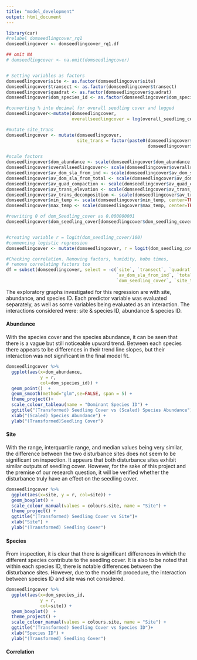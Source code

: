 ```yaml
---
title: "model_development"
output: html_document
---
```



``` r
library(car)
#relabel domseedlingcover_rq1
domseedlingcover <- domseedlingcover_rq1.df

## omit NA
# domseedlingcover <- na.omit(domseedlingcover)


# Setting variables as factors
domseedlingcover$site <- as.factor(domseedlingcover$site)
domseedlingcover$transect <- as.factor(domseedlingcover$transect)
domseedlingcover$quadrat <- as.factor(domseedlingcover$quadrat)
domseedlingcover$dom_species_id <- as.factor(domseedlingcover$dom_species_id)

#converting % into decimal for overall seedling cover and logged
domseedlingcover<-mutate(domseedlingcover,
                         overallseedlingcover = log(overall_seedling_cover/100))

#mutate site_trans
domseedlingcover <- mutate(domseedlingcover,
                           site_trans = factor(paste0(domseedlingcover$site,
                                                      domseedlingcover$transect)))

#scale factors
domseedlingcover$dom_abundance <- scale(domseedlingcover$dom_abundance, center=TRUE, scale=TRUE)
domseedlingcover$overallseedlingcover<- scale(domseedlingcover$overallseedlingcover, center=TRUE, scale=TRUE)
domseedlingcover$av_dom_sla_from_ind <- scale(domseedlingcover$av_dom_sla_from_ind, center=TRUE, scale=TRUE)
domseedlingcover$av_dom_sla_from_total <- scale(domseedlingcover$av_dom_sla_from_total, center  =TRUE, scale=TRUE)
domseedlingcover$av_quad_compaction <- scale(domseedlingcover$av_quad_compaction, center =TRUE, scale=TRUE)
domseedlingcover$av_trans_elevation <- scale(domseedlingcover$av_trans_elevation, center=TRUE, scale=TRUE)
domseedlingcover$av_trans_decomposition <- scale(domseedlingcover$av_trans_decomposition, center = TRUE, scale=TRUE)
domseedlingcover$min_temp <- scale(domseedlingcover$min_temp, center=TRUE, scale=TRUE)
domseedlingcover$max_temp <- scale(domseedlingcover$max_temp, center=TRUE, scale =TRUE)

#rewriting 0 of dom_Seedling_cover as 0.000000001
domseedlingcover$dom_seedling_cover[domseedlingcover$dom_seedling_cover==0] <- 0.000000000001


#creating variable r = logit(dom_seedling_cover/100)
#commencing logistic regression
domseedlingcover <- mutate(domseedlingcover, r = logit(dom_seedling_cover/100))

#Checking correlation. Removing factors, humidity, hobo times, 
# remove correlating factors too
df = subset(domseedlingcover, select = -c(`site`, `transect`, `quadrat`, `dom_species_id`,
                                          `av_dom_sla_from_ind`, `total_dom_leaf_area`,
                                          `dom_seedling_cover`, `site_trans`))

```

The exploratory graphs investigated for this regression are with site, abundance, and species ID. Each predictor variable was evaluated separately, as well as some variables being evaluated as an interaction. The interactions considered were: site & species ID, abundance & species ID. 

#### Abundance
With the species cover and the species abundance, it can be seen that there is a vague but still noticeable upward trend. Between each species there appears to be differences in their trend line slopes, but their interaction was not significant in the final model fit. 

```r
domseedlingcover %>%
  ggplot(aes(x=dom_abundance, 
             y = r,
             col=dom_species_id)) +
  geom_point()  +
  geom_smooth(method="glm",se=FALSE, span = 5) +
  theme_project()+
  scale_colour_tableau(name = "Dominant Species ID") +
  ggtitle("(Transformed) Seedling Cover vs (Scaled) Species Abundance")+
  xlab("(Scaled) Species Abundance") +
  ylab("(Transformed)Seedling Cover")

```

#### Site
With the range, interquartile range, and median values being very similar, the difference between the two disturbance sites does not seem to be significant on inspection. It appears that both disturbance sites exhibit similar outputs of seedling cover. However, for the sake of this project and the premise of our research question, it will be verified whether the disturbance truly have an effect on the seedling cover. 

```r
domseedlingcover %>%
  ggplot(aes(x=site, y = r, col=site)) +
  geom_boxplot() +
  scale_colour_manual(values = colours.site, name = "Site") +
  theme_project() +
  ggtitle("(Transformed) Seedling Cover vs Site")+
  xlab("Site") +
  ylab("(Transformed) Seedling Cover")

```


#### Species
From inspection, it is clear that there is significant differences in which the different species contribute to the seedling cover. It is also to be noted that within each species ID, there is notable differences between the disturbance sites. However, due to the model fit procedure, the interaction between species ID and site was not considered. 

```r
domseedlingcover %>%
  ggplot(aes(x=dom_species_id, 
             y = r,
             col=site)) +
  geom_boxplot()  +
  theme_project() +
  scale_colour_manual(values = colours.site, name = "Site") +
  ggtitle("(Transformed) Seedling Cover vs Species ID")+
  xlab("Species ID") +
  ylab("(Transformed) Seedling Cover")


```


#### Correlation


